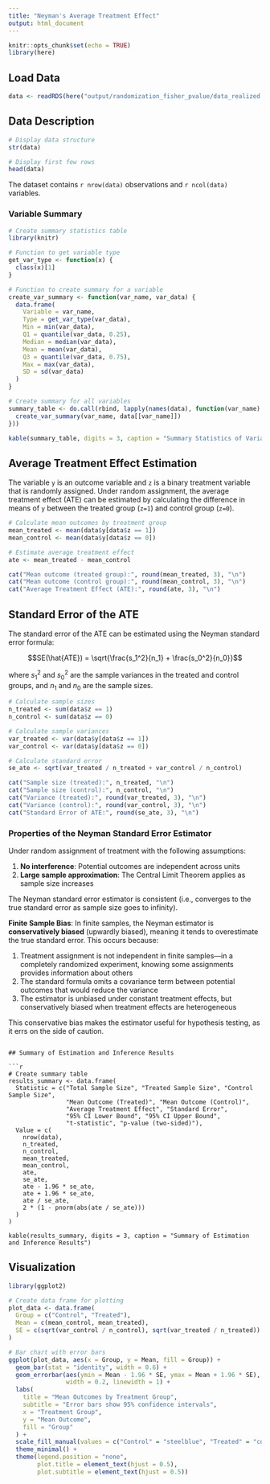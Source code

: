 ```yaml
---
title: "Neyman's Average Treatment Effect"
output: html_document
---
```


```r
knitr::opts_chunk$set(echo = TRUE)
library(here)
```

## Load Data

```r
data <- readRDS(here("output/randomization_fisher_pvalue/data_realized.rds"))
```

## Data Description

```r
# Display data structure
str(data)

# Display first few rows
head(data)
```

The dataset contains `r nrow(data)` observations and `r ncol(data)` variables.

### Variable Summary

```r
# Create summary statistics table
library(knitr)

# Function to get variable type
get_var_type <- function(x) {
  class(x)[1]
}

# Function to create summary for a variable
create_var_summary <- function(var_name, var_data) {
  data.frame(
    Variable = var_name,
    Type = get_var_type(var_data),
    Min = min(var_data),
    Q1 = quantile(var_data, 0.25),
    Median = median(var_data),
    Mean = mean(var_data),
    Q3 = quantile(var_data, 0.75),
    Max = max(var_data),
    SD = sd(var_data)
  )
}

# Create summary for all variables
summary_table <- do.call(rbind, lapply(names(data), function(var_name) {
  create_var_summary(var_name, data[[var_name]])
}))

kable(summary_table, digits = 3, caption = "Summary Statistics of Variables")
```

## Average Treatment Effect Estimation

The variable `y` is an outcome variable and `z` is a binary treatment variable that is randomly assigned. Under random assignment, the average treatment effect (ATE) can be estimated by calculating the difference in means of `y` between the treated group (`z=1`) and control group (`z=0`).

```r
# Calculate mean outcomes by treatment group
mean_treated <- mean(data$y[data$z == 1])
mean_control <- mean(data$y[data$z == 0])

# Estimate average treatment effect
ate <- mean_treated - mean_control

cat("Mean outcome (treated group):", round(mean_treated, 3), "\n")
cat("Mean outcome (control group):", round(mean_control, 3), "\n")
cat("Average Treatment Effect (ATE):", round(ate, 3), "\n")
```

## Standard Error of the ATE

The standard error of the ATE can be estimated using the Neyman standard error formula:

$$SE(\hat{ATE}) = \sqrt{\frac{s_1^2}{n_1} + \frac{s_0^2}{n_0}}$$

where $s_1^2$ and $s_0^2$ are the sample variances in the treated and control groups, and $n_1$ and $n_0$ are the sample sizes.

```r
# Calculate sample sizes
n_treated <- sum(data$z == 1)
n_control <- sum(data$z == 0)

# Calculate sample variances
var_treated <- var(data$y[data$z == 1])
var_control <- var(data$y[data$z == 0])

# Calculate standard error
se_ate <- sqrt(var_treated / n_treated + var_control / n_control)

cat("Sample size (treated):", n_treated, "\n")
cat("Sample size (control):", n_control, "\n")
cat("Variance (treated):", round(var_treated, 3), "\n")
cat("Variance (control):", round(var_control, 3), "\n")
cat("Standard Error of ATE:", round(se_ate, 3), "\n")
```

### Properties of the Neyman Standard Error Estimator

Under random assignment of treatment with the following assumptions:

1. **No interference**: Potential outcomes are independent across units
2. **Large sample approximation**: The Central Limit Theorem applies as sample size increases

The Neyman standard error estimator is consistent (i.e., converges to the true standard error as sample size goes to infinity).

**Finite Sample Bias**: In finite samples, the Neyman estimator is **conservatively biased** (upwardly biased), meaning it tends to overestimate the true standard error. This occurs because:

1. Treatment assignment is not independent in finite samples—in a completely randomized experiment, knowing some assignments provides information about others
2. The standard formula omits a covariance term between potential outcomes that would reduce the variance
3. The estimator is unbiased under constant treatment effects, but conservatively biased when treatment effects are heterogeneous

This conservative bias makes the estimator useful for hypothesis testing, as it errs on the side of caution.
```

## Summary of Estimation and Inference Results

```r
# Create summary table
results_summary <- data.frame(
  Statistic = c("Total Sample Size", "Treated Sample Size", "Control Sample Size",
                "Mean Outcome (Treated)", "Mean Outcome (Control)",
                "Average Treatment Effect", "Standard Error",
                "95% CI Lower Bound", "95% CI Upper Bound",
                "t-statistic", "p-value (two-sided)"),
  Value = c(
    nrow(data),
    n_treated,
    n_control,
    mean_treated,
    mean_control,
    ate,
    se_ate,
    ate - 1.96 * se_ate,
    ate + 1.96 * se_ate,
    ate / se_ate,
    2 * (1 - pnorm(abs(ate / se_ate)))
  )
)

kable(results_summary, digits = 3, caption = "Summary of Estimation and Inference Results")
```

## Visualization

```r
library(ggplot2)

# Create data frame for plotting
plot_data <- data.frame(
  Group = c("Control", "Treated"),
  Mean = c(mean_control, mean_treated),
  SE = c(sqrt(var_control / n_control), sqrt(var_treated / n_treated))
)

# Bar chart with error bars
ggplot(plot_data, aes(x = Group, y = Mean, fill = Group)) +
  geom_bar(stat = "identity", width = 0.6) +
  geom_errorbar(aes(ymin = Mean - 1.96 * SE, ymax = Mean + 1.96 * SE),
                width = 0.2, linewidth = 1) +
  labs(
    title = "Mean Outcomes by Treatment Group",
    subtitle = "Error bars show 95% confidence intervals",
    x = "Treatment Group",
    y = "Mean Outcome",
    fill = "Group"
  ) +
  scale_fill_manual(values = c("Control" = "steelblue", "Treated" = "coral")) +
  theme_minimal() +
  theme(legend.position = "none",
        plot.title = element_text(hjust = 0.5),
        plot.subtitle = element_text(hjust = 0.5))
```